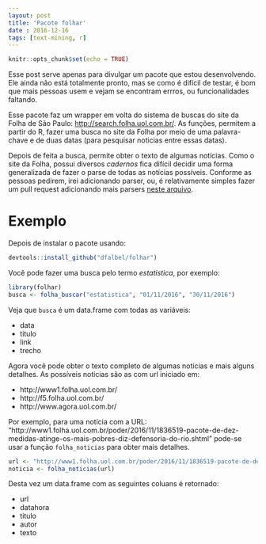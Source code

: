 ```yaml
---
layout: post
title: 'Pacote folhar'
date : 2016-12-16
tags: [text-mining, r]
--- 
```


```r
knitr::opts_chunk$set(echo = TRUE)
```

Esse post serve apenas para divulgar um pacote que estou desenvolvendo. Ele ainda
não está totalmente pronto, mas se como é difícil de testar, é bom que mais pessoas
usem e vejam se encontram errros, ou funcionalidades faltando.

Esse pacote faz um wrapper em volta do sistema de buscas do site da Folha de São Paulo: [http://search.folha.uol.com.br/](http://search.folha.uol.com.br/). As funções, permitem
a partir do R, fazer uma busca no site da Folha por meio de uma palavra-chave e 
de duas datas (para pesquisar noticias entre essas datas).

Depois de feita a busca, permite obter o texto de algumas notícias. Como o site da Folha,
possui diversos *cadernos* fica difícil decidir uma forma generalizada de fazer o parse
de todas as notícias possíveis. Conforme as pessoas pedirem, irei adicionando parser, ou, 
é relativamente simples fazer um pull request adicionando mais parsers [neste arquivo](https://github.com/dfalbel/folhar/blob/master/R/noticia.R).

# Exemplo

Depois de instalar o pacote usando:

```r
devtools::install_github("dfalbel/folhar")
```

Você pode fazer uma busca pelo termo *estatistica*, por exemplo:

```r
library(folhar)
busca <- folha_buscar("estatistica", "01/11/2016", "30/11/2016")
```

Veja que `busca` é um data.frame com todas as variáveis:

- data
- titulo
- link
- trecho

Agora você pode obter o texto completo de algumas notícias e mais alguns detalhes.
As possíveis notícias são as com url iniciado em:

- http://www1.folha.uol.com.br/
- http://f5.folha.uol.com.br/
- http://www.agora.uol.com.br/

Por exemplo, para uma notícia com a URL: "http://www1.folha.uol.com.br/poder/2016/11/1836519-pacote-de-dez-medidas-atinge-os-mais-pobres-diz-defensoria-do-rio.shtml" pode-se usar a função `folha_noticias` para obter mais detalhes.

```r
url <- "http://www1.folha.uol.com.br/poder/2016/11/1836519-pacote-de-dez-medidas-atinge-os-mais-pobres-diz-defensoria-do-rio.shtml"
noticia <- folha_noticias(url)
```

Desta vez um data.frame com as seguintes coluans é retornado:

- url
- datahora
- titulo
- autor
- texto
